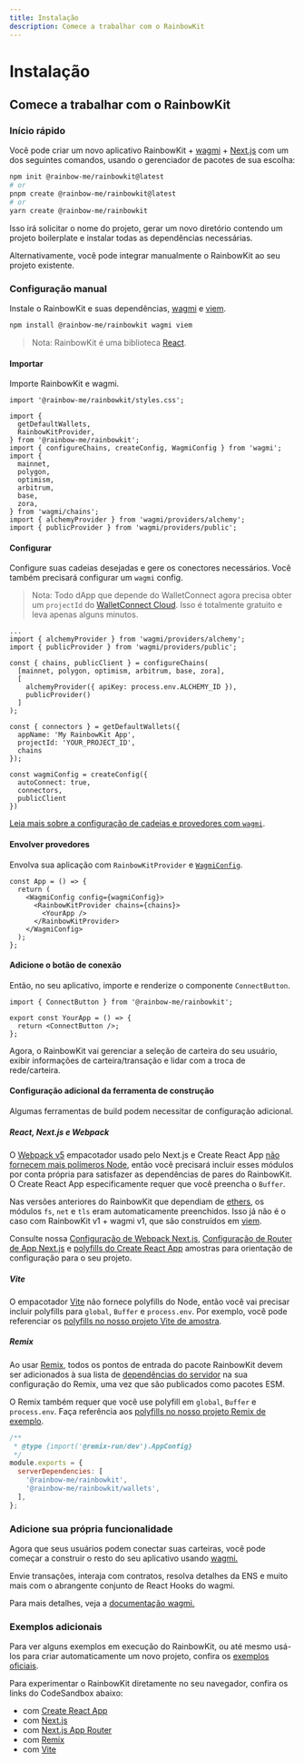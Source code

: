 ```yaml
---
title: Instalação
description: Comece a trabalhar com o RainbowKit
---
```


# Instalação

## Comece a trabalhar com o RainbowKit

### Início rápido

Você pode criar um novo aplicativo RainbowKit + [wagmi](https://wagmi.sh) + [Next.js](https://nextjs.org) com um dos seguintes comandos, usando o gerenciador de pacotes de sua escolha:

```bash
npm init @rainbow-me/rainbowkit@latest
# or
pnpm create @rainbow-me/rainbowkit@latest
# or
yarn create @rainbow-me/rainbowkit
```

Isso irá solicitar o nome do projeto, gerar um novo diretório contendo um projeto boilerplate e instalar todas as dependências necessárias.

Alternativamente, você pode integrar manualmente o RainbowKit ao seu projeto existente.

### Configuração manual

Instale o RainbowKit e suas dependências, [wagmi](https://wagmi.sh/) e [viem](https://viem.sh).

```bash
npm install @rainbow-me/rainbowkit wagmi viem
```

> Nota: RainbowKit é uma biblioteca [React](https://reactjs.org/).

#### Importar

Importe RainbowKit e wagmi.

```tsx
import '@rainbow-me/rainbowkit/styles.css';

import {
  getDefaultWallets,
  RainbowKitProvider,
} from '@rainbow-me/rainbowkit';
import { configureChains, createConfig, WagmiConfig } from 'wagmi';
import {
  mainnet,
  polygon,
  optimism,
  arbitrum,
  base,
  zora,
} from 'wagmi/chains';
import { alchemyProvider } from 'wagmi/providers/alchemy';
import { publicProvider } from 'wagmi/providers/public';
```

#### Configurar

Configure suas cadeias desejadas e gere os conectores necessários. Você também precisará configurar um `wagmi` config.

> Nota: Todo dApp que depende do WalletConnect agora precisa obter um `projectId` do [WalletConnect Cloud](https://cloud.walletconnect.com/). Isso é totalmente gratuito e leva apenas alguns minutos.

```tsx line=4-99
...
import { alchemyProvider } from 'wagmi/providers/alchemy';
import { publicProvider } from 'wagmi/providers/public';

const { chains, publicClient } = configureChains(
  [mainnet, polygon, optimism, arbitrum, base, zora],
  [
    alchemyProvider({ apiKey: process.env.ALCHEMY_ID }),
    publicProvider()
  ]
);

const { connectors } = getDefaultWallets({
  appName: 'My RainbowKit App',
  projectId: 'YOUR_PROJECT_ID',
  chains
});

const wagmiConfig = createConfig({
  autoConnect: true,
  connectors,
  publicClient
})
```

[Leia mais sobre a configuração de cadeias e provedores com `wagmi`](https://wagmi.sh/docs/providers/configuring-chains).

#### Envolver provedores

Envolva sua aplicação com `RainbowKitProvider` e [`WagmiConfig`](https://wagmi.sh/docs/provider).

```tsx
const App = () => {
  return (
    <WagmiConfig config={wagmiConfig}>
      <RainbowKitProvider chains={chains}>
        <YourApp />
      </RainbowKitProvider>
    </WagmiConfig>
  );
};
```

#### Adicione o botão de conexão

Então, no seu aplicativo, importe e renderize o componente `ConnectButton`.

```tsx
import { ConnectButton } from '@rainbow-me/rainbowkit';

export const YourApp = () => {
  return <ConnectButton />;
};
```

Agora, o RainbowKit vai gerenciar a seleção de carteira do seu usuário, exibir informações de carteira/transação e lidar com a troca de rede/carteira.

#### Configuração adicional da ferramenta de construção

Algumas ferramentas de build podem necessitar de configuração adicional.

##### React, Next.js e Webpack

O [Webpack v5](https://webpack.js.org/blog/2020-10-10-webpack-5-release/) empacotador usado pelo Next.js e Create React App [não fornecem mais polímeros Node](https://webpack.js.org/blog/2020-10-10-webpack-5-release/#automatic-nodejs-polyfills-removed), então você precisará incluir esses módulos por conta própria para satisfazer as dependências de pares do RainbowKit. O Create React App especificamente requer que você preencha o `Buffer`.

Nas versões anteriores do RainbowKit que dependiam de [ethers](https://docs.ethers.org/v5/), os módulos `fs`, `net` e `tls` eram automaticamente preenchidos. Isso já não é o caso com RainbowKit v1 + wagmi v1, que são construídos em [viem](https://viem.sh/).

Consulte nossa [Configuração de Webpack Next.js](https://github.com/rainbow-me/rainbowkit/blob/main/examples/with-next/next.config.js), [Configuração de Router de App Next.js](https://github.com/rainbow-me/rainbowkit/blob/main/examples/with-next-app/next.config.js) e [polyfills do Create React App](https://github.com/rainbow-me/rainbowkit/blob/main/examples/with-create-react-app/src/polyfills.ts) amostras para orientação de configuração para o seu projeto.

##### Vite

O empacotador [Vite](https://vitejs.dev) não fornece polyfills do Node, então você vai precisar incluir polyfills para `global`, `Buffer` e `process.env`. Por exemplo, você pode referenciar os [polyfills no nosso projeto Vite de amostra](https://github.com/rainbow-me/rainbowkit/tree/main/examples/with-vite/src/polyfills.ts).

##### Remix

Ao usar [Remix](https://remix.run), todos os pontos de entrada do pacote RainbowKit devem ser adicionados à sua lista de [dependências do servidor](https://remix.run/docs/en/v1/pages/gotchas#importing-esm-packages) na sua configuração do Remix, uma vez que são publicados como pacotes ESM.

O Remix também requer que você use polyfill em `global`, `Buffer` e `process.env`. Faça referência aos [polyfills no nosso projeto Remix de exemplo](https://github.com/rainbow-me/rainbowkit/blob/main/examples/with-remix/app/polyfills.ts).

```js
/**
 * @type {import('@remix-run/dev').AppConfig}
 */
module.exports = {
  serverDependencies: [
    '@rainbow-me/rainbowkit',
    '@rainbow-me/rainbowkit/wallets',
  ],
};
```

### Adicione sua própria funcionalidade

Agora que seus usuários podem conectar suas carteiras, você pode começar a construir o resto do seu aplicativo usando [wagmi.](https://wagmi.sh)

Envie transações, interaja com contratos, resolva detalhes da ENS e muito mais com o abrangente conjunto de React Hooks do wagmi.

Para mais detalhes, veja a [documentação wagmi.](https://wagmi.sh)

### Exemplos adicionais

Para ver alguns exemplos em execução do RainbowKit, ou até mesmo usá-los para criar automaticamente um novo projeto, confira os [exemplos oficiais](https://github.com/rainbow-me/rainbowkit/tree/main/examples).

Para experimentar o RainbowKit diretamente no seu navegador, confira os links do CodeSandbox abaixo:

-   com [Create React App](https://codesandbox.io/p/sandbox/github/rainbow-me/rainbowkit/tree/main/examples/with-create-react-app)
-   com [Next.js](https://codesandbox.io/p/sandbox/github/rainbow-me/rainbowkit/tree/main/examples/with-next)
-   com [Next.js App Router](https://codesandbox.io/p/sandbox/github/rainbow-me/rainbowkit/tree/main/examples/with-next-app)
-   com [Remix](https://codesandbox.io/p/sandbox/github/rainbow-me/rainbowkit/tree/main/examples/with-remix)
-   com [Vite](https://codesandbox.io/p/sandbox/github/rainbow-me/rainbowkit/tree/main/examples/with-vite)
